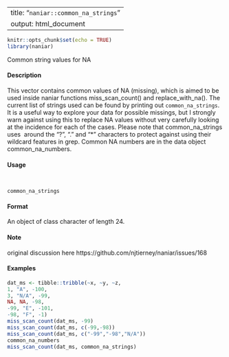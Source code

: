 --
title: "``naniar::common_na_strings``"
output: html_document
---

```r
knitr::opts_chunk$set(echo = TRUE)
library(naniar)
```
 Common string values for NA

####  Description 

This vector contains common values of NA (missing), which is aimed to be used inside naniar functions miss_scan_count() and replace_with_na(). The current list of strings used can be found by printing out ``common_na_strings``. It is a useful way to explore your data for possible missings, but I strongly warn against using this to replace NA values without very carefully looking
at the incidence for each of the cases. Please note that common_na_strings uses \ around the "?", "." and "*" characters to protect against using their wildcard features in grep. Common NA numbers
are in the data object common_na_numbers.

####  Usage 
<pre><code>

common_na_strings
</code></pre>

#### Format
An object of class character of length 24.

#### Note
original discussion here https://github.com/njtierney/naniar/issues/168

#### Examples 
```r

dat_ms <- tibble::tribble(~x, ~y, ~z,
1, "A", -100,
3, "N/A", -99,
NA, NA, -98,
-99, "E", -101,
-98, "F", -1)
miss_scan_count(dat_ms, -99)
miss_scan_count(dat_ms, c(-99,-98))
miss_scan_count(dat_ms, c("-99","-98","N/A"))
common_na_numbers
miss_scan_count(dat_ms, common_na_strings)
```
